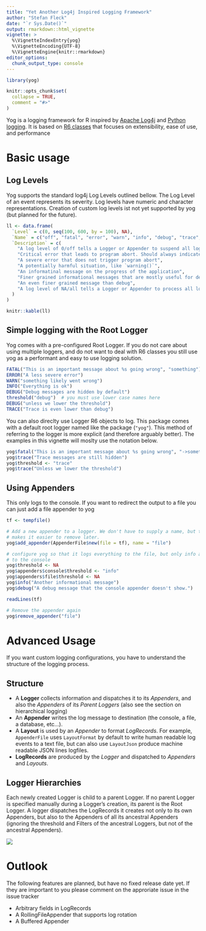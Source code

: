 ```yaml
---
title: "Yet Another Log4j Inspired Logging Framework"
author: "Stefan Fleck"
date: "`r Sys.Date()`"
output: rmarkdown::html_vignette
vignette: >
  %\VignetteIndexEntry{yog}
  %\VignetteEncoding{UTF-8}
  %\VignetteEngine{knitr::rmarkdown}
editor_options: 
  chunk_output_type: console
---
```


```r
library(yog)

knitr::opts_chunk$set(
  collapse = TRUE,
  comment = "#>"
)
```

Yog is a logging framework for R inspired by 
[Apache Log4j](https://logging.apache.org/log4j/2.x/) and
[Python logging](https://docs.python.org/3/library/logging.html).
It is based on [R6 classes](https://github.com/r-lib/R6) that 
focuses on extensibility, ease of use, and performance

# Basic usage


## Log Levels

Yog supports the standard log4j Log Levels outlined bellow. The Log Level of
an event represents its severity. Log levels have numeric and character 
representations. Creation of custom log levels ist not yet supported by yog 
(but planned for the future).

```r
ll <- data.frame(
  `Level` = c(0, seq(100, 600, by = 100), NA),
  `Name` = c("off", "fatal", "error", "warn", "info", "debug", "trace", "all"),
  `Description` = c(
    "A log level of 0/off tells a Logger or Appender to suspend all logging",
    "Critical error that leads to program abort. Should always indicate a `stop()` or similar",
    "A severe error that does not trigger program abort",
    "A potentially harmful situation, like `warning()`",
    "An informatinal message on the progress of the application",
    "Finer grained informational messages that are mostly useful for debugging",
    "An even finer grained message than debug",
    "A log level of NA/all tells a Logger or Appender to process all log events"
  )
) 

knitr::kable(ll)
```



## Simple logging with the Root Logger


Yog comes with a pre-configured Root Logger. If you do not care about 
using multiple loggers, and do not want to deal with R6 classes you still use 
yog as a performant and easy to use logging solution.


```r
FATAL("This is an important message about %s going wrong", "something")
ERROR("A less severe error")
WARN("something likely went wrong")
INFO("Everything is ok")
DEBUG("Debug messages are hidden by default")
threshold("debug")  # you must use lower case names here
DEBUG("unless we lower the threshold")
TRACE("Trace is even lower than debug")

```

You can also direclty use Logger R6 objects to log. This package comes with a
default root logger named like the package (`"yog"`). This method of referring
to the logger is more explicit (and therefore arguably better). The examples
in this vignette will moslty use the notation below.

```r
yog$fatal("This is an important message about %s going wrong", "->something<-")
yog$trace("Trace messages are still hidden")
yog$threshold <- "trace"
yog$trace("Unless we lower the threshold")
```

## Using Appenders

This only logs to the console. If you want to redirect the output to a file
you can just add a file appender to yog

```r
tf <- tempfile()

# Add a new appender to a logger. We don't have to supply a name, but that
# makes it easier to remove later.
yog$add_appender(AppenderFile$new(file = tf), name = "file")

# configure yog so that it logs everything to the file, but only info and above
# to the console
yog$threshold <- NA
yog$appenders$console$threshold <- "info"
yog$appenders$file$threshold <- NA
yog$info("Another informational message")
yog$debug("A debug message that the console appender doesn't show.")

readLines(tf)

# Remove the appender again
yog$remove_appender("file")
```




# Advanced Usage

If you want custom logging configurations, you have to understand the structure
of the logging process.

## Structure

* A **Logger** collects information and dispatches it to its *Appenders*, and
  also the *Appenders* of its *Parent Loggers* (also see the section on 
  hierarchical logging)
* An **Appender** writes the log message to destination (the console, a file, 
  a database, etc...).
* A **Layout** is used by an *Appender* to format *LogRecords*. For example,
  `AppenderFile` uses `LayoutFormat` by default to write human readable log
  events to a text file, but can also use `LayoutJson` produce machine 
  readable JSON lines logfiles.
* **LogRecords** are produced by the *Logger* and dispatched to *Appenders* and
  *Layouts*. 




## Logger Hierarchies

Each newly created Logger is child to a parent Logger. If no parent Logger
is specified manually during a Logger's creation, its parent is the Root 
Logger. A logger dispatches the LogRecords it creates not only to its own
Appenders, but also to the Appenders of all its ancestral Appenders (ignoring
the threshold and Filters of the ancestral Loggers, but not of the ancestral 
Appenders).


![](log_flow.svg)



# Outlook

The following features are planned, but have no fixed release date yet. If they
are important to you please comment on the approriate issue in the issue tracker

* Arbitrary fields in LogRecords
* A RollingFileAppender that supports log rotation
* A Buffered Appender
